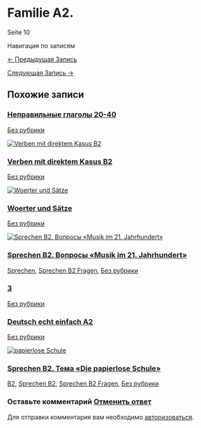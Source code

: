 # Familie A2.

<!-- Index: 0 | Date: 2025-02-27 15:13 +00:00 -->
<!-- Source: https://lerne-deutsch.ru/%d1%87%d1%81/ -->

Seite 10


Навигация по записям

[← Предыдущая Запись](https://lerne-deutsch.ru/verben-mit-akkusativ-3/ "3")

[Следующая Запись →](https://lerne-deutsch.ru/deutsch-echt-einfach-a2/ "Deutsch echt einfach A2")

## Похожие записи

### [Неправильные глаголы 20-40](https://lerne-deutsch.ru/%d0%bd%d0%b5%d0%bf%d1%80%d0%b0%d0%b2%d0%b8%d0%bb%d1%8c%d0%bd%d1%8b%d0%b5-%d0%b3%d0%bb%d0%b0%d0%b3%d0%be%d0%bb%d1%8b-20-40/)

[Без рубрики](https://lerne-deutsch.ru/category/%d0%b1%d0%b5%d0%b7-%d1%80%d1%83%d0%b1%d1%80%d0%b8%d0%ba%d0%b8/)

[![Verben mit direktem Kasus B2](https://lerne-deutsch.ru/wp-content/uploads/2024/12/Verben-mit-diretem-Kasus.png)](https://lerne-deutsch.ru/verben-mit-direktem-kasus-b2/)

### [Verben mit direktem Kasus B2](https://lerne-deutsch.ru/verben-mit-direktem-kasus-b2/)

[Без рубрики](https://lerne-deutsch.ru/category/%d0%b1%d0%b5%d0%b7-%d1%80%d1%83%d0%b1%d1%80%d0%b8%d0%ba%d0%b8/)

[![Woerter und Sätze](https://lerne-deutsch.ru/wp-content/uploads/2025/01/Worter-und-Satze-e1739314127149.png)](https://lerne-deutsch.ru/woerter-und-satze/)

### [Woerter und Sätze](https://lerne-deutsch.ru/woerter-und-satze/)

[Без рубрики](https://lerne-deutsch.ru/category/%d0%b1%d0%b5%d0%b7-%d1%80%d1%83%d0%b1%d1%80%d0%b8%d0%ba%d0%b8/)

[![Sprechen B2. Вопросы «Musik im 21. Jahrhundert»](https://lerne-deutsch.ru/wp-content/uploads/2025/02/musik.png)](https://lerne-deutsch.ru/musik-im-21-jahrhundert/)

### [Sprechen B2. Вопросы «Musik im 21. Jahrhundert»](https://lerne-deutsch.ru/musik-im-21-jahrhundert/)

[Sprechen](https://lerne-deutsch.ru/category/sprechen/), [Sprechen B2 Fragen](https://lerne-deutsch.ru/category/sprechen-b2-fragen/), [Без рубрики](https://lerne-deutsch.ru/category/%d0%b1%d0%b5%d0%b7-%d1%80%d1%83%d0%b1%d1%80%d0%b8%d0%ba%d0%b8/)

### [3](https://lerne-deutsch.ru/verben-mit-akkusativ-3/)

[Без рубрики](https://lerne-deutsch.ru/category/%d0%b1%d0%b5%d0%b7-%d1%80%d1%83%d0%b1%d1%80%d0%b8%d0%ba%d0%b8/)

### [Deutsch echt einfach A2](https://lerne-deutsch.ru/deutsch-echt-einfach-a2/)

[Без рубрики](https://lerne-deutsch.ru/category/%d0%b1%d0%b5%d0%b7-%d1%80%d1%83%d0%b1%d1%80%d0%b8%d0%ba%d0%b8/)

[![papierlose Schule](https://lerne-deutsch.ru/wp-content/uploads/2025/05/papierlose-Schule.png)](https://lerne-deutsch.ru/papierlose-schule/)

### [Sprechen B2. Тема «Die papierlose Schule»](https://lerne-deutsch.ru/papierlose-schule/)

[B2](https://lerne-deutsch.ru/category/b2/), [Sprechen B2](https://lerne-deutsch.ru/category/sprechen-b2/), [Sprechen B2 Fragen](https://lerne-deutsch.ru/category/sprechen-b2-fragen/), [Без рубрики](https://lerne-deutsch.ru/category/%d0%b1%d0%b5%d0%b7-%d1%80%d1%83%d0%b1%d1%80%d0%b8%d0%ba%d0%b8/)

### Оставьте комментарий [Отменить ответ](/%D1%87%D1%81/#respond)

Для отправки комментария вам необходимо [авторизоваться](https://lerne-deutsch.ru/my-account/?redirect_to=https%3A%2F%2Flerne-deutsch.ru%2F%25d1%2587%25d1%2581%2F).